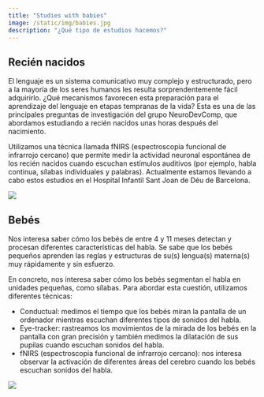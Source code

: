 ```yaml
---
title: "Studies with babies"
image: /static/img/babies.jpg
description: "¿Qué tipo de estudios hacemos?"
---
```


## Recién nacidos

::: textbox
El lenguaje es un sistema comunicativo muy complejo y estructurado, pero a la mayoría de los seres humanos les resulta sorprendentemente fácil adquirirlo. ¿Qué mecanismos favorecen esta preparación para el aprendizaje del lenguaje en etapas tempranas de la vida? Esta es una de las principales preguntas de investigación del grupo NeuroDevComp, que abordamos estudiando a recién nacidos unas horas después del nacimiento.

Utilizamos una técnica llamada fNIRS (espectroscopia funcional de infrarrojo cercano) que permite medir la actividad neuronal espontánea de los recién nacidos cuando escuchan estímulos auditivos (por ejemplo, habla continua, sílabas individuales y palabras). Actualmente estamos llevando a cabo estos estudios en el Hospital Infantil Sant Joan de Déu de Barcelona.
:::

![](/static/img/neonate.jpg)

## Bebés

::: textbox
Nos interesa saber cómo los bebés de entre 4 y 11 meses detectan y procesan diferentes características del habla. Se sabe que los bebés pequeños aprenden las reglas y estructuras de su(s) lengua(s) materna(s) muy rápidamente y sin esfuerzo.

En concreto, nos interesa saber cómo los bebés segmentan el habla en unidades pequeñas, como sílabas. Para abordar esta cuestión, utilizamos diferentes técnicas:

- Conductual: medimos el tiempo que los bebés miran la pantalla de un ordenador mientras escuchan diferentes tipos de sonidos del habla.
- Eye-tracker: rastreamos los movimientos de la mirada de los bebés en la pantalla con gran precisión y también medimos la dilatación de sus pupilas cuando escuchan sonidos del habla.
- fNIRS (espectroscopia funcional de infrarrojo cercano): nos interesa observar la activación de diferentes áreas del cerebro cuando los bebés escuchan sonidos del habla.
:::

![](/static/img/babies.jpg)
